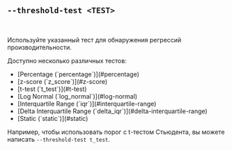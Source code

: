 
## `--threshold-test <TEST>`

<br />

Используйте указанный тест для обнаружения регрессий производительности.

Доступно несколько различных тестов:

<ul>
  <li>[Percentage (`percentage`)](#percentage)</li>
  <li>[z-score (`z_score`)](#z-score)</li>
  <li>[t-test (`t_test`)](#t-test)</li>
  <li>[Log Normal (`log_normal`)](#log-normal)</li>
  <li>[Interquartile Range (`iqr`)](#interquartile-range)</li>
  <li>[Delta Interquartile Range (`delta_iqr`)](#delta-interquartile-range)</li>
  <li>[Static (`static`)](#static)</li>
</ul>

Например, чтобы использовать порог с t-тестом Стьюдента, вы можете написать `--threshold-test t_test`.

<Percentage />
<ZScore />
<TTest />
<LogNormal />
<Iqr />
<DeltaIqr />
<Static />